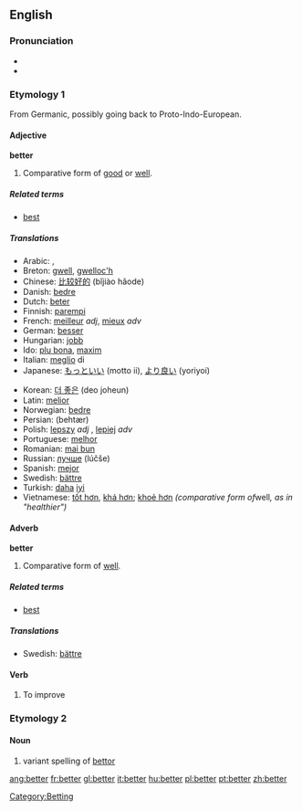 ==English==

{{rank|going|knew|seen|207|better|name|among|done}}

=== Pronunciation ===
*{{IPA|/ˈbɛɾɚ/}}
*{{audio|en-us-better.ogg|Audio (US)}}

===Etymology 1===
From Germanic, possibly going back to Proto-Indo-European.

==== Adjective ====
'''better'''

# Comparative form of [[good]] or [[well]].

=====Related terms=====
*[[best]]

===== Translations =====
{{top}}
*Arabic: {{ARchar|[[افضل|أفضل]]}} {{Unicode|(’áfɖal)}}, {{ARchar|[[احسن|أحسن]]}} {{Unicode|(’áħsan)}}
*Breton: [[gwell]], [[gwelloc'h]]
*Chinese: [[比较好的]] (bǐjiào hǎode)
*Danish: [[bedre]]
*Dutch: [[beter]]
*Finnish: [[parempi]]
*French: [[meilleur]] ''adj'', [[mieux]] ''adv''
*German: [[besser]]
*Hungarian: [[jobb]]
*Ido: [[plu bona]], [[maxim]]
*Italian: [[meglio]] di
*Japanese: [[もっと]][[いい]] (motto ii), [[より良い]] (yoriyoi)
{{mid}}
*Korean: [[더 좋은]] (deo joheun)
*Latin: [[melior]]
*Norwegian: [[bedre]]
*Persian: {{FAchar|[[بهتر|بِهتَر]]}} (behtær)
*Polish: [[lepszy]] ''adj'' {{m}}, [[lepiej]] ''adv''
*Portuguese: [[melhor]]
*Romanian: [[mai bun]]
*Russian: [[лучше]] (lúčše)
*Spanish: [[mejor]]
*Swedish: [[bättre]]
*Turkish: [[daha]] [[iyi]]
*Vietnamese: [[tốt hơn]], [[khá hơn]]; [[khoẻ hơn]] ''(comparative form of ''well'', as in "healthier")''
{{bottom}}

====Adverb====
'''better'''
# Comparative form of [[well]].

=====Related terms=====
*[[best]]

=====Translations=====
*Swedish: [[bättre]]

====Verb====
{{conj|better|betters|bettered|bettered|bettering}}
#To improve

===Etymology 2===
====Noun====
#variant spelling of [[bettor]]

[[Category:Betting]]

[[ang:better]]
[[fr:better]]
[[gl:better]]
[[it:better]]
[[hu:better]]
[[pl:better]]
[[pt:better]]
[[zh:better]]
